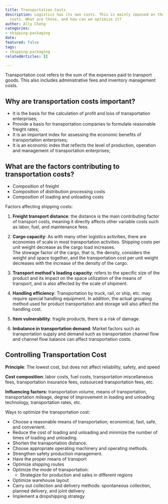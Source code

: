 ```yaml
---
title: Transportation Costs
description: Logistics has its own costs. This is mainly imposed on the transportation
  costs. What are those, and how can we optimize it?
author: Ally Cheng
categories:
- shipping-packaging
date: 
featured: false
tags:
- shipping-packaging
relatedArticles: []

---
```

Transportation cost refers to the sum of the expenses paid to transport goods. This also includes administrative fees and inventory management costs. 

 

## Why are transportation costs important?

* It is the basis for the calculation of profit and loss of transportation enterprises;
* Provide a basis for transportation companies to formulate reasonable freight rates;
* It is an important index for assessing the economic benefits of transportation enterprises;
* It is an economic index that reflects the level of production, operation and management of transportation enterprises;

 

## What are the factors contributing to transportation costs?

* Composition of freight
* Composition of distribution processing costs
* Composition of loading and unloading costs

 Factors affecting shipping costs:

1. **Freight transport distance**: the distance is the main contributing factor of transport costs, meaning it directly affects other variable costs such as labor, fuel, and maintenance fees.

      

2. **Cargo capacity**: As with many other logistics activities, there are economies of scale in most transportation activities. Shipping costs per unit weight decrease as the cargo load increases.  
   The stowage factor of the cargo, that is, the density, considers the weight and space together, and the transportation cost per unit weight decreases with the increase of the density of the cargo.

      

3. **Transport** **method's loading capacity**: refers to the specific size of the product and its impact on the space utilization of the means of transport, and is also affected by the scale of shipment.
4. **Handling efficiency**: Transportation by truck, rail, or ship, etc. may require special handling equipment. In addition, the actual grouping method used for product transportation and storage will also affect the handling cost.
5. **Item vulnerability**: fragile products, there is a risk of damage. 
6. **Imbalance in transportation demand**: Market factors such as transportation supply and demand such as transportation channel flow and channel flow balance can affect transportation costs.

 

## Controlling Transportation Cost

**Principle**: The lowest cost, but does not affect reliability, safety, and speed

**Cost composition**: labor costs, fuel costs, transportation miscellaneous fees, transportation insurance fees, outsourced transportation fees, etc.

**Influencing factors:** transportation volume, means of transportation, transportation mileage, degree of improvement in loading and unloading technology, transportation rates, etc.

Ways to optimize the transportation cost:

* Choose a reasonable means of transportation; economical, fast, safe, and convenient.
* Reduce the cost of loading and unloading and minimize the number of times of loading and unloading.
* Shorten the transportation distance.
* Choose appropriate operating machinery and operating methods.
* Strengthen safety production management.
* Have the proper means of transport
* Optimize shipping routes
* Optimize the mode of transportation: 
  * Strategize for production and sales in different regions
* Optimize warehouse layout
* Carry out collection and delivery methods: spontaneous collection, planned delivery, and joint delivery
* Implement a dropshipping strategy